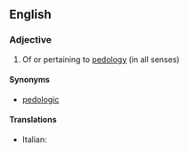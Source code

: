==English==

===Adjective===
{{en-adj}}

# Of or pertaining to [[pedology]] (in all senses)

====Synonyms====
* [[pedologic]]

====Translations====
{{trans-top}}
* Italian: {{t-|it|pedologico}}
{{trans-mid}}
{{trans-bottom}}